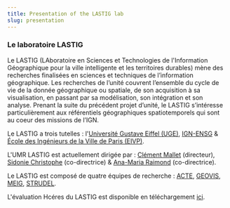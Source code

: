 ```yaml
---
title: Presentation of the LASTIG lab
slug: presentation
---
```


<TextContainer>

### Le laboratoire LASTIG

Le LASTIG (LAboratoire en Sciences et Technologies de l'Information Géographique pour la ville intelligente et les territoires durables) mène des recherches finalisées en sciences et techniques de l’information géographique.
Les recherches de l’unité couvrent l’ensemble du cycle de vie de la donnée géographique ou spatiale, de son acquisition à sa visualisation, en passant par sa modélisation, son intégration et son analyse.
Prenant la suite du précédent projet d’unité, le LASTIG s’intéresse particulièrement aux référentiels géographiques spatiotemporels qui sont au coeur des missions de l’IGN.

Le LASTIG a trois tutelles : l'[Université Gustave Eiffel (UGE)](https://www.univ-gustave-eiffel.fr/recherche/composantes-de-recherche/), [IGN-ENSG](https://ensg.eu) & [École des Ingénieurs de la Ville de Paris (EIVP)](https://www.eivp-paris.fr/).

L'UMR LASTIG est actuellement dirigée par : [Clément Mallet](https://www.umr-lastig.fr/clement-mallet/) (directeur), [Sidonie Christophe](https://www.umr-lastig.fr/sidonie-christophe/) (co-directrice) & [Ana-Maria Raimond](https://www.umr-lastig.fr/Ana-Maria-Raimond-homepage/) (co-directrice).

Le LASTIG est composé de quatre équipes de recherche : [ACTE](https://www.umr-lastig.fr/acte/), [GEOVIS](https://www.umr-lastig.fr/geovis/), [MEIG](https://www.umr-lastig.fr/meig/), [STRUDEL](https://www.umr-lastig.fr/strudel/).

L'évaluation Hcéres du LASTIG est disponible en téléchargement [ici](https://raw.githubusercontent.com/umrlastig/lastig_data/master/pdf/HCERES_rapport_final.pdf).

</TextContainer>
